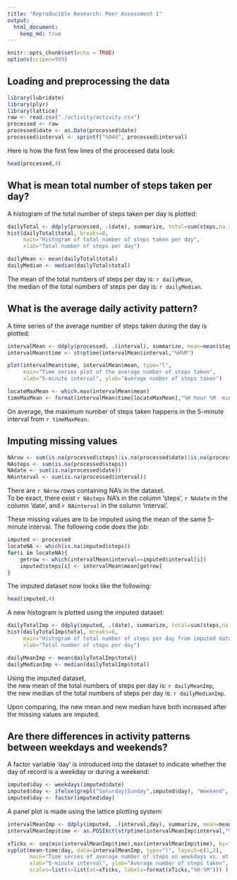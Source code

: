 ```yaml
---
title: "Reproducible Research: Peer Assessment 1"
output: 
  html_document:
    keep_md: true
---
```


```r
knitr::opts_chunk$set(echo = TRUE)
options(scipen=999)
```

## Loading and preprocessing the data

```r
library(lubridate)
library(plyr)
library(lattice)
raw <- read.csv("./activity/activity.csv")
processed <- raw
processed$date <- as.Date(processed$date)
processed$interval <- sprintf("%04d", processed$interval)
```

Here is how the first few lines of the processed data look:
```r
head(processed,4)
```

## What is mean total number of steps taken per day?

A histogram of the total number of steps taken per day is plotted:

```r
dailyTotal <- ddply(processed, .(date), summarize, total=sum(steps,na.rm=T))
hist(dailyTotal$total, breaks=8,
     main="Histogram of total number of steps taken per day",
     xlab="Total number of steps per day")
```

```r
dailyMean <- mean(dailyTotal$total)
dailyMedian <- median(dailyTotal$total)
```

The mean of the total numbers of steps per day is: `r dailyMean`,  
the median of the total numbers of steps per day is: `r dailyMedian`.

## What is the average daily activity pattern?

A time series of the average number of steps taken during the day is plotted:

```r
intervalMean <- ddply(processed, .(interval), summarize, mean=mean(steps,na.rm=T))
intervalMean$time <- strptime(intervalMean$interval,"%H%M")

plot(intervalMean$time, intervalMean$mean, type="l",
     main="Time series plot of the average number of steps taken",
     xlab="5-minute interval", ylab="Average number of steps taken")

locateMaxMean <- which.max(intervalMean$mean)
timeMaxMean <- format(intervalMean$time[locateMaxMean],"%H hour %M  minute")
```

On average, the maximum number of steps taken happens in the 5-minute interval 
from `r timeMaxMean`.

## Imputing missing values

```r
NArow <- sum(is.na(processed$steps)|is.na(processed$date)|is.na(processed$interval))  
NAsteps <- sum(is.na(processed$steps))
NAdate <- sum(is.na(processed$date))
NAinterval <- sum(is.na(processed$interval))
```

There are `r NArow` rows containing NA's in the dataset.  
To be exact, there exist `r NAsteps` NA's in the column 'steps',
`r NAdate` in the column 'date', and `r NAinterval` in the column 'interval'.  

These missing values are to be imputed using the mean of the same 5-minute interval.
The following code does the job:

```r
imputed <- processed
locateNA <- which(is.na(imputed$steps))
for(i in locateNA){
    getrow <- which(intervalMean$interval==imputed$interval[i])
    imputed$steps[i] <- intervalMean$mean[getrow]
}
```

The imputed dataset now looks like the following:

```r
head(imputed,4)
```

A new histogram is plotted using the imputed dataset:

```r
dailyTotalImp <- ddply(imputed, .(date), summarize, total=sum(steps,na.rm=T))
hist(dailyTotalImp$total, breaks=8,
     main="Histogram of total number of steps per day from imputed dataset",
     xlab="Total number of steps per day")
```

```r
dailyMeanImp <- mean(dailyTotalImp$total)
dailyMedianImp <- median(dailyTotalImp$total)
```

Using the imputed dataset,  
the new mean of the total numbers of steps per day is: `r dailyMeanImp`,  
the new median of the total numbers of steps per day is: `r dailyMedianImp`.

Upon comparing, the new mean and new median have both increased after the missing
values are imputed.

## Are there differences in activity patterns between weekdays and weekends?

A factor variable 'day' is introduced into the dataset to indicate whether the
day of record is a weekday or during a weekend:

```r
imputed$day <- weekdays(imputed$date)
imputed$day <- ifelse(grepl("Saturday|Sunday",imputed$day), "Weekend", "Weekday")
imputed$day <- factor(imputed$day)
```

A panel plot is made using the lattice plotting system:

```r
intervalMeanImp <- ddply(imputed, .(interval,day), summarize, mean=mean(steps))
intervalMeanImp$time <- as.POSIXct(strptime(intervalMeanImp$interval,"%H%M"))

xTicks <- seq(min(intervalMeanImp$time),max(intervalMeanImp$time), by="3 hour")
xyplot(mean~time|day, data=intervalMeanImp, type="l", layout=c(1,2),
       main="Time series of average number of steps on weekdays vs. at weekend",
       xlab="5-minute interval", ylab="Average number of steps taken",
       scales=list(x=list(at=xTicks, labels=format(xTicks,"%H:%M"))) )
```